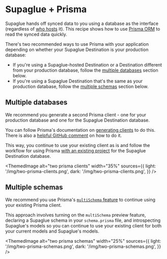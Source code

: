 
# Supaglue + Prisma

Supaglue hands off synced data to you using a database as the interface (regardless of [who hosts](../integration-patterns/managed-syncs#hosting-destinations) it). This recipe shows how to use [Prisma ORM](https://prisma.io) to read the synced data quickly.

There's two recommended ways to use Prisma with your application depending on whether your Supaglue Destination is your production database:

- If you're using a Supaglue-hosted Destination or a Destination different from your production database, follow the [multiple databases](#multiple-databases) section below.
- If you're using a Supaglue Destination that's the same as your production database, follow the [multiple schemas](#multiple-schemas) section below.

## Multiple databases

We recommend you generate a second Prisma client - one for your production database and one for the Supaglue Destination database.

You can follow Prisma's documentation on [generating clients](https://www.prisma.io/docs/concepts/components/prisma-client/working-with-prismaclient/generating-prisma-client) to do this. There is also a [helpful GitHub comment](https://github.com/prisma/prisma/issues/2443#issuecomment-630679118) on how to do it.

This way, you continue to use your existing client as is and follow the workflow for using Prisma [with an existing project](https://www.prisma.io/docs/getting-started/setup-prisma/add-to-existing-project/relational-databases-typescript-postgresql) for the Supaglue Destination database.

<ThemedImage
  alt="two prisma clients"
  width="35%"
  sources={{
    light: '/img/two-prisma-clients.png',
    dark: '/img/two-prisma-clients.png',
  }}
/>

## Multiple schemas

We recommend you use Prisma's [`multiSchema` feature](https://www.prisma.io/docs/guides/other/multi-schema) to continue using your existing Prisma client.

This approach involves turning on the `multiSchema` preview feature, declaring a Supaglue schema in your `schema.prisma` file, and introspecting Supaglue's models so you can continue to use your existing client for both your current models and Supaglue's models.

<ThemedImage
  alt="two prisma schemas"
  width="25%"
  sources={{
    light: '/img/two-prisma-schemas.png',
    dark: '/img/two-prisma-schemas.png',
  }}
/>
